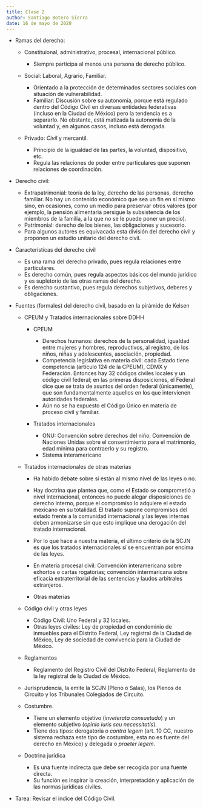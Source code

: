 ```yaml
---
title: Clase 2
author: Santiago Botero Sierra
date: 16 de mayo de 2020
---
```


+ Ramas del derecho:

	- Constituional, administrativo, procesal, internacional público.

        * Siempre participa al menos una persona de derecho público.

    - Social: Laboral, Agrario, Familiar.

        * Orientado a la protección de determinados sectores sociales con
            situación de vulnerabilidad.
        * Familiar: Discusión sobre su autonomía, porque está regulado dentro
            del Código Civil en diversas entidades federativas (incluso en la
            Ciudad de México) pero la tendencia es a separarlo. No obstante,
            está matizada la autonomía de la voluntad y, en algunos casos,
            incluso está derogada.

    - Privado: *Civil* y mercantil.

        * Principio de la igualdad de las partes, la voluntad, dispositivo, etc.
        * Regula las relaciones de poder entre particulares que suponen
            relaciones de coordinación.

+ Derecho civil:
    - Extrapatrimonial: teoría de la ley, derecho de las personas, derecho
        familiar. No hay un contenido económico que sea un fin en sí mismo sino,
        en ocasiones, como un medio para preservar otros valores (por ejemplo,
        la pensión alimentaria persigue la subsistencia de los miembros de la
        familia, a la que no se le puede poner un precio).
    - Patrimonial: derecho de los bienes, las obligaciones y sucesorio.
    - Para algunos autores es equivacada esta división del derecho civil y
        proponen un estudio unitario del derecho civil.

+ Características del derecho civil
    - Es una rama del derecho privado, pues regula relaciones entre
        particulares.
    - Es derecho común, pues regula aspectos básicos del mundo jurídico y es
        supletorio de las otras ramas del derecho.
    - Es derecho sustantivo, pues regula derechos subjetivos, deberes y
        obligaciones.

+ Fuentes (formales) del derecho civil, basado en la pirámide de Kelsen
    - CPEUM y Tratados internacionales sobre DDHH

        * CPEUM

            * Derechos humanos: derechos de la personalidad, igualdad entre
                mujeres  y hombres, reproductivos, al registro, de los niños,
                niñas y  adolescentes, asociación, propiedad.
            * Competencia legislativa en materia civil: cada Estado tiene
                competencia (artículo 124 de la CPEUM), CDMX y Federación.
                Entonces  hay 32 códigos civiles locales y un código civil
                federal; en las  primeras disposiciones, el Federal dice que se
                trata de asuntos del  orden federal (únicamente), que son
                fundamentalmente aquellos en los  que intervienen autoridades
                federales.
            * Aún no se ha expuesto el Código Único en materia de proceso civil
                y  familiar.

        * Tratados internacionales

            * ONU: Convención sobre derechos del niño: Convención de Naciones
                Unidas sobre el consentimiento para el matrimonio, edad mínima
                para contraerlo y su registro.
            * Sistema interamericano

    - Tratados internacionales de otras materias

        * Ha habido debate sobre si están al mismo nivel de las leyes o no.
        * Hay doctrina que plantea que, como el Estado se comprometió a nivel
            internacional, entonces no puede alegar disposiciones de derecho
            interno, porque el compromiso lo adquiere el estado mexicano en su
            totalidad. El tratado supone compromisos del estado frente a la
            comunidad internacional y las leyes internas deben armonizarse sin
            que esto implique una derogación del tratado internacional.
        * Por lo que hace a nuestra materia, el último criterio de la SCJN es
            que los tratados internacionales sí se encuentran por encima de las
            leyes.

        * En materia procesal civil: Convención interamericana sobre exhortos o
            cartas rogatorias; convención intermaricana sobre eficacia
            extraterritorial de las sentencias y laudos arbitrales extranjeros.
        * Otras materias

    - Código civil y otras leyes

        * Código Civil: Uno Federal y 32 locales.
        * Otras leyes civiles: Ley de propiedad en condominio de inmuebles para
            el Distrito Federal, Ley registral de la Ciudad de México, Ley de
            sociedad de convivencia para la Ciudad de México.

    - Reglamentos

        * Reglamento del Registro Civil del Distrito Federal, Reglamento de la
            ley registral de la Ciudad de México.

    - Jurisprudencia, la emite la SCJN (Pleno o Salas), los Plenos de Circuito
        y los Tribunales Colegiados de Circuito.

    - Costumbre.

        * Tiene un elemento objetivo (*inveterata consuetudo*) y un elemento
            subjetivo (*opinio iuris seu necessitatis*).
        * Tiene dos tipos: derogatoria o *contra legem* (art. 10 CC, nuestro
            sistema rechaza este tipo de costumbre, esta no es fuente del
            derecho en México) y delegada o *praeter legem*.

    - Doctrina jurídica

        * Es una fuente indirecta que debe ser recogida por una fuente directa.
        * Su función es inspirar la creación, interpretación y aplicación de las
            normas jurídicas civiles.

+ Tarea: Revisar el índice del Código Civil.
